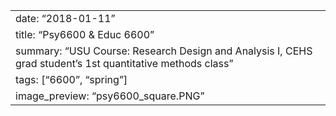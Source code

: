 ---
date: "2018-01-11"
title: "Psy6600 & Educ 6600"
summary: "USU Course: Research Design and Analysis I, CEHS grad student's 1st quantitative methods class"
tags: ["6600", "spring"]
image_preview: "psy6600_square.PNG"
---